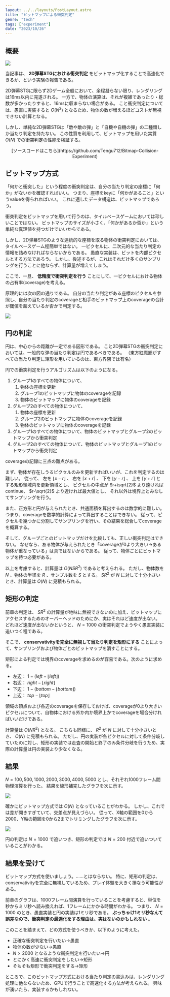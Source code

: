 ```yaml
---
layout: ../../layouts/PostLayout.astro
title: "ビットマップによる衝突判定"
genre: "tech"
tags: ["experiment"]
date: "2023/10/26"
---
```


## 概要

<Image src="https://img.skdassoc.work/posts/bitmap-collision/01.gif" caption="矩形の判定でのシミュレーション" />

当記事は、 __2D弾幕STGにおける衝突判定__ をビットマップ化することで高速化できるか、という実験の報告である。

2D弾幕STGに限らず2Dゲーム全般において、余程凝らない限り、レンダリングは16ms以内に完遂される。
一方で、物体の演算は、それが複雑であったり・総数が多かったりすると、16msに収まらない場合がある。
こと衝突判定については、愚直に実装すると $O(N^2)$ となるため、物体の数が増えるほどコストが無視できない計算となる。

しかし、単純な2D弾幕STGは「敵や敵の弾」と「自機や自機の弾」の二種類しか当たり判定を持たない。
この性質を利用して、ビットマップを用いた実質 $O(N)$ での衝突判定の性能を検証する。

<div style="text-align: center;">
[ソースコードはこちら](https://github.com/Tengu712/Bitmap-Collision-Experiment)
</div>


## ビットマップ方式

「何かと衝突した」という程度の衝突判定は、自分の当たり判定の座標に「何か」がないかを確認すればいい。
つまり、座標をkeyに「何かがあること」というvalueを得られればいい。
これに適したデータ構造は、ビットマップであろう。

衝突判定をビットマップを用いて行うのは、タイルベースゲームにおいては珍しいことではない。
ビットマップのサイズが小さく、「何かがあるか否か」という単純な真理値を持つだけでいいからである。

しかし、2D弾幕STGのような連続的な座標を取る物体の衝突判定においては、タイルベースゲーム程簡単ではない。
一ピクセルに、二次元的な当たり判定の情報を詰めなければならないからである。
愚直な実装は、ビットを内部ピクセルとする方法であろう。
しかし、後述するが、これはそれだけ多くのサンプリングを行うことに他ならず、計算量が増えてしまう。

ここで、一旦、 __低精度で衝突判定を行う__ ことにして、一ピクセルにおける物体の占有率(coverage)を考える。

原理的には次の図の通りである。
自分の当たり判定がある座標のピクセルを参照し、自分の当たり判定のcoverageと相手のビットマップ上のcoverageの合計が閾値を超えているか否かで判定する。

<Image src="https://img.skdassoc.work/posts/bitmap-collision/02.png" caption="coverageを用いる衝突判定の原理" />



## 円の判定

円は、中心からの距離が一定である図形である。
こと2D弾幕STGの衝突判定においては、一般的な弾の当たり判定は円であるべきである。
（東方紅魔郷がすべての当たり判定に矩形を用いているのは、東方界隈では有名）

円での衝突判定を行うアルゴリズムは以下のようになる。

1. グループ1のすべての物体について、
    1. 物体の座標を更新
    1. グループ1のビットマップに物体のcoverageを記録
    1. 物体のビットマップに物体のcoverageを記録
1. グループ2のすべての物体について、
    1. 物体の座標を更新
    1. グループ2のビットマップに物体のcoverageを記録
    1. 物体のビットマップに物体のcoverageを記録
1. グループ1のすべての物体について、物体のビットマップとグループ2のビットマップから衝突判定
1. グループ2のすべての物体について、物体のビットマップとグループ1のビットマップから衝突判定

coverageの記録に三点の難点がある。

まず、物体が存在しうるピクセルのみを更新すればいいが、これを判定するのは難しい。
従って、
左を $\lfloor x-r \rfloor$ 、
右を $\lceil x+r \rceil$ 、
下を $\lfloor y-r \rfloor$ 、
上を $\lceil y+r \rceil$ 
とする矩形領域内を更新領域とし、
ピクセルの中点が
 $r+\sqrt{2}$ より遠ければcontinue、
 $r-\sqrt{2}$ より近ければ最大値とし、
それ以外は境界上とみなしてサンプリングを行う。

また、正方形と円が与えられたとき、共通面積を算出するのは数学的に難しい。
つまり、coverageを数学的計算によって算出することはできない。
従って、ピクセルを幾つかに分割してサンプリングを行い、その結果を総合してcoverageを概算する。

そして、グループごとのビットマップだけを比較しても、正しい衝突判定はできない。
なぜなら、ある物体が与えられたとき「coverageが0より大きい→ある物体が重なっている」は真ではないからである。
従って、物体ごとにビットマップを持つ必要がある。

以上を考慮すると、計算量は $O(NSR^2)$ であると考えられる。
ただし、物体数を $N$ 、物体の半径を $R$ 、サンプル数を $S$ とする。
 $SR^2$ が $N$ に対して十分小さいとき、計算量は $O(N)$ に見積もられる。



## 矩形の判定

前章の判定は、 $SR^2$ の計算量が地味に無視できないのに加え、ビットマップにアクセスするためのオーバーヘッドのためにか、実はそれほど速度が出ない。
どれほど速度が出ないかというと、 $N=1000$ の衝突判定でようやく愚直実装に追いつく程である。

そこで、 __conservativityを完全に無視して当たり判定を矩形にする__ ことによって、サンプリングおよび物体ごとのビットマップを消すことにする。

矩形による判定では境界のcoverageを求めるのが容易である。次のように求める。

- 左辺： $1-(left-\lfloor left \rfloor)$ 
- 右辺： $right-\lfloor right \rfloor$ 
- 下辺： $1-(bottom-\lfloor bottom \rfloor)$ 
- 上辺： $top-\lfloor top \rfloor$ 

領域の頂点および各辺のcoverageを保存しておけば、coverageが0より大きいピクセルについて、自物体における外か内か境界上かでcoverageを場合分ければいいだけである。

計算量は $O(NR^2)$ となる。
こちらも同様に、 $R^2$ が $N$ に対して十分小さいとき、 $O(N)$ に見積もられる。
ただし、円の実装が各ピクセルに対して条件分岐していたのに対し、矩形の実装では走査の開始と終了のみ条件分岐を行うため、実際の計算量は円の実装より少なくなる。



## 結果

 $N=100, 500, 1000, 2000, 3000, 4000, 5000$ とし、それぞれ1000フレーム間物理演算を行った。
結果を線形補完したグラフを次に示す。

<Image src="https://img.skdassoc.work/posts/bitmap-collision/03.png" caption="結果(全体)" />

確かにビットマップ方式では $O(N)$ となっていることがわかる。
しかし、これでは差が開きすぎていて、交差点が見えづらい。
従って、X軸の範囲を0から2000、Y軸の範囲を0から2までトリミングしたグラフを次に示す。

<Image src="https://img.skdassoc.work/posts/bitmap-collision/04.png" caption="結果(部分)" />

円の判定は $N=1000$ で追いつき、矩形の判定では $N=200$ 付近で追いついていることがわかる。



## 結果を受けて

ビットマップ方式を使いましょう。……とはならない。
特に、矩形の判定は、conservativityを完全に無視しているため、プレイ体験を大きく損なう可能性がある。

前章のグラフは、1000フレーム間演算を行っていることを考慮すると、単位を秒からミリ秒へ読み換えれば、1フレームにかかる時間がわかる。
つまり、 $N=1000$ のとき、愚直実装と円の実装は1ミリ秒である。
__ぶっちゃけ1ミリ秒なんて誤差なので、衝突判定の最適化をする理由は、実はないのかもしれない__ 。

このことを踏まえて、どの方式を使うべきか、以下のように考えた。

- 正確な衝突判定を行いたい→愚直
- 物体の数が少ない→愚直
-  $N>2000$ となるような衝突判定を行いたい→円
- とにかく高速に衝突判定をしたい→矩形
- そもそも矩形で衝突判定をする→矩形

ところで、このビットマップ方式における当たり判定の書込みは、レンダリング処理に他ならないため、GPUで行うことで高速化する方法が考えられる。
興味が湧いたら、実装するかもしれない。
